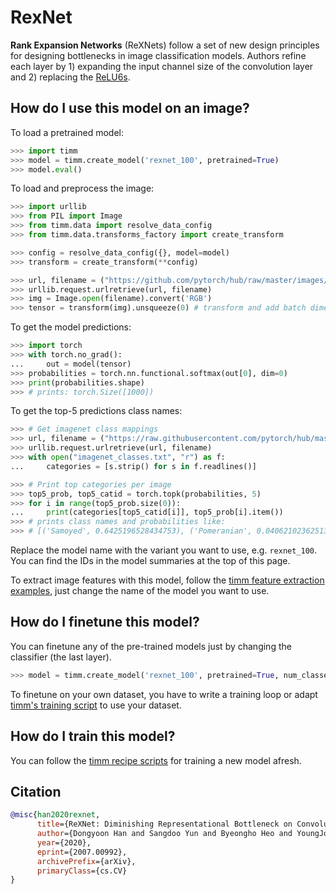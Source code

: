 # RexNet

**Rank Expansion Networks** (ReXNets) follow a set of new design principles for designing bottlenecks in image classification models. Authors refine each layer by 1) expanding the input channel size of the convolution layer and 2) replacing the [ReLU6s](https://www.paperswithcode.com/method/relu6).

## How do I use this model on an image?

To load a pretrained model:

```py
>>> import timm
>>> model = timm.create_model('rexnet_100', pretrained=True)
>>> model.eval()
```

To load and preprocess the image:

```py 
>>> import urllib
>>> from PIL import Image
>>> from timm.data import resolve_data_config
>>> from timm.data.transforms_factory import create_transform

>>> config = resolve_data_config({}, model=model)
>>> transform = create_transform(**config)

>>> url, filename = ("https://github.com/pytorch/hub/raw/master/images/dog.jpg", "dog.jpg")
>>> urllib.request.urlretrieve(url, filename)
>>> img = Image.open(filename).convert('RGB')
>>> tensor = transform(img).unsqueeze(0) # transform and add batch dimension
```

To get the model predictions:

```py
>>> import torch
>>> with torch.no_grad():
...     out = model(tensor)
>>> probabilities = torch.nn.functional.softmax(out[0], dim=0)
>>> print(probabilities.shape)
>>> # prints: torch.Size([1000])
```

To get the top-5 predictions class names:

```py
>>> # Get imagenet class mappings
>>> url, filename = ("https://raw.githubusercontent.com/pytorch/hub/master/imagenet_classes.txt", "imagenet_classes.txt")
>>> urllib.request.urlretrieve(url, filename) 
>>> with open("imagenet_classes.txt", "r") as f:
...     categories = [s.strip() for s in f.readlines()]

>>> # Print top categories per image
>>> top5_prob, top5_catid = torch.topk(probabilities, 5)
>>> for i in range(top5_prob.size(0)):
...     print(categories[top5_catid[i]], top5_prob[i].item())
>>> # prints class names and probabilities like:
>>> # [('Samoyed', 0.6425196528434753), ('Pomeranian', 0.04062102362513542), ('keeshond', 0.03186424449086189), ('white wolf', 0.01739676296710968), ('Eskimo dog', 0.011717947199940681)]
```

Replace the model name with the variant you want to use, e.g. `rexnet_100`. You can find the IDs in the model summaries at the top of this page.

To extract image features with this model, follow the [timm feature extraction examples](../feature_extraction), just change the name of the model you want to use.

## How do I finetune this model?

You can finetune any of the pre-trained models just by changing the classifier (the last layer).

```py
>>> model = timm.create_model('rexnet_100', pretrained=True, num_classes=NUM_FINETUNE_CLASSES)
```
To finetune on your own dataset, you have to write a training loop or adapt [timm's training
script](https://github.com/rwightman/pytorch-image-models/blob/master/train.py) to use your dataset.

## How do I train this model?

You can follow the [timm recipe scripts](../scripts) for training a new model afresh.

## Citation

```BibTeX
@misc{han2020rexnet,
      title={ReXNet: Diminishing Representational Bottleneck on Convolutional Neural Network}, 
      author={Dongyoon Han and Sangdoo Yun and Byeongho Heo and YoungJoon Yoo},
      year={2020},
      eprint={2007.00992},
      archivePrefix={arXiv},
      primaryClass={cs.CV}
}
```

<!--
Type: model-index
Collections:
- Name: RexNet
  Paper:
    Title: 'ReXNet: Diminishing Representational Bottleneck on Convolutional Neural
      Network'
    URL: https://paperswithcode.com/paper/rexnet-diminishing-representational
Models:
- Name: rexnet_100
  In Collection: RexNet
  Metadata:
    FLOPs: 509989377
    Parameters: 4800000
    File Size: 19417552
    Architecture:
    - Batch Normalization
    - Convolution
    - Dropout
    - ReLU6
    - Residual Connection
    Tasks:
    - Image Classification
    Training Techniques:
    - Label Smoothing
    - Linear Warmup With Cosine Annealing
    - Nesterov Accelerated Gradient
    - Weight Decay
    Training Data:
    - ImageNet
    Training Resources: 4x NVIDIA V100 GPUs
    ID: rexnet_100
    LR: 0.5
    Epochs: 400
    Dropout: 0.2
    Crop Pct: '0.875'
    Momentum: 0.9
    Batch Size: 512
    Image Size: '224'
    Weight Decay: 1.0e-05
    Interpolation: bicubic
    Label Smoothing: 0.1
  Code: https://github.com/rwightman/pytorch-image-models/blob/b9843f954b0457af2db4f9dea41a8538f51f5d78/timm/models/rexnet.py#L212
  Weights: https://github.com/rwightman/pytorch-image-models/releases/download/v0.1-rexnet/rexnetv1_100-1b4dddf4.pth
  Results:
  - Task: Image Classification
    Dataset: ImageNet
    Metrics:
      Top 1 Accuracy: 77.86%
      Top 5 Accuracy: 93.88%
- Name: rexnet_130
  In Collection: RexNet
  Metadata:
    FLOPs: 848364461
    Parameters: 7560000
    File Size: 30508197
    Architecture:
    - Batch Normalization
    - Convolution
    - Dropout
    - ReLU6
    - Residual Connection
    Tasks:
    - Image Classification
    Training Techniques:
    - Label Smoothing
    - Linear Warmup With Cosine Annealing
    - Nesterov Accelerated Gradient
    - Weight Decay
    Training Data:
    - ImageNet
    Training Resources: 4x NVIDIA V100 GPUs
    ID: rexnet_130
    LR: 0.5
    Epochs: 400
    Dropout: 0.2
    Crop Pct: '0.875'
    Momentum: 0.9
    Batch Size: 512
    Image Size: '224'
    Weight Decay: 1.0e-05
    Interpolation: bicubic
    Label Smoothing: 0.1
  Code: https://github.com/rwightman/pytorch-image-models/blob/b9843f954b0457af2db4f9dea41a8538f51f5d78/timm/models/rexnet.py#L218
  Weights: https://github.com/rwightman/pytorch-image-models/releases/download/v0.1-rexnet/rexnetv1_130-590d768e.pth
  Results:
  - Task: Image Classification
    Dataset: ImageNet
    Metrics:
      Top 1 Accuracy: 79.49%
      Top 5 Accuracy: 94.67%
- Name: rexnet_150
  In Collection: RexNet
  Metadata:
    FLOPs: 1122374469
    Parameters: 9730000
    File Size: 39227315
    Architecture:
    - Batch Normalization
    - Convolution
    - Dropout
    - ReLU6
    - Residual Connection
    Tasks:
    - Image Classification
    Training Techniques:
    - Label Smoothing
    - Linear Warmup With Cosine Annealing
    - Nesterov Accelerated Gradient
    - Weight Decay
    Training Data:
    - ImageNet
    Training Resources: 4x NVIDIA V100 GPUs
    ID: rexnet_150
    LR: 0.5
    Epochs: 400
    Dropout: 0.2
    Crop Pct: '0.875'
    Momentum: 0.9
    Batch Size: 512
    Image Size: '224'
    Weight Decay: 1.0e-05
    Interpolation: bicubic
    Label Smoothing: 0.1
  Code: https://github.com/rwightman/pytorch-image-models/blob/b9843f954b0457af2db4f9dea41a8538f51f5d78/timm/models/rexnet.py#L224
  Weights: https://github.com/rwightman/pytorch-image-models/releases/download/v0.1-rexnet/rexnetv1_150-bd1a6aa8.pth
  Results:
  - Task: Image Classification
    Dataset: ImageNet
    Metrics:
      Top 1 Accuracy: 80.31%
      Top 5 Accuracy: 95.16%
- Name: rexnet_200
  In Collection: RexNet
  Metadata:
    FLOPs: 1960224938
    Parameters: 16370000
    File Size: 65862221
    Architecture:
    - Batch Normalization
    - Convolution
    - Dropout
    - ReLU6
    - Residual Connection
    Tasks:
    - Image Classification
    Training Techniques:
    - Label Smoothing
    - Linear Warmup With Cosine Annealing
    - Nesterov Accelerated Gradient
    - Weight Decay
    Training Data:
    - ImageNet
    Training Resources: 4x NVIDIA V100 GPUs
    ID: rexnet_200
    LR: 0.5
    Epochs: 400
    Dropout: 0.2
    Crop Pct: '0.875'
    Momentum: 0.9
    Batch Size: 512
    Image Size: '224'
    Weight Decay: 1.0e-05
    Interpolation: bicubic
    Label Smoothing: 0.1
  Code: https://github.com/rwightman/pytorch-image-models/blob/b9843f954b0457af2db4f9dea41a8538f51f5d78/timm/models/rexnet.py#L230
  Weights: https://github.com/rwightman/pytorch-image-models/releases/download/v0.1-rexnet/rexnetv1_200-8c0b7f2d.pth
  Results:
  - Task: Image Classification
    Dataset: ImageNet
    Metrics:
      Top 1 Accuracy: 81.63%
      Top 5 Accuracy: 95.67%
-->